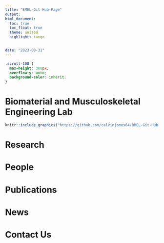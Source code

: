 ```yaml
---
title: "BMEL-Git-Hub-Page"
output: 
html_document:
  toc: true
  toc_float: true
  theme: united
  highlight: tango


date: "2023-08-31"
---
```


```css
.scroll-100 {
  max-height: 300px;
  overflow-y: auto;
  background-color: inherit;
}

```

# Biomaterial and Musculoskeletal Engineering Lab

```r

knitr::include_graphics("https://github.com/calvinjones64/BMEL-Git-Hub-Page/blob/main/images/BMEL/BMEL_Logo.PNG")

```

# Research 
# People 
# Publications
# News 
# Contact Us
